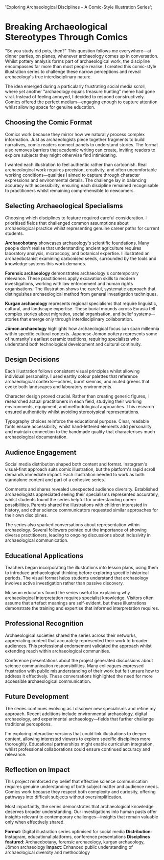   'Exploring Archaeological Disciplines – A Comic-Style Illustration Series';

# Breaking Archaeological Stereotypes Through Comics

"So you study old pots, then?" This question follows me everywhere—at dinner parties, on planes, whenever archaeology comes up in conversation. Whilst pottery analysis forms part of archaeological work, the discipline encompasses far more than most people realise. I created this comic-style illustration series to challenge these narrow perceptions and reveal archaeology's true interdisciplinary nature.

The idea emerged during a particularly frustrating social media scroll, where yet another "archaeology equals treasure hunting" meme had gone viral. Instead of feeling annoyed, I decided to respond constructively. Comics offered the perfect medium—engaging enough to capture attention whilst allowing space for genuine education.

## Choosing the Comic Format

Comics work because they mirror how we naturally process complex information. Just as archaeologists piece together fragments to build narratives, comic readers connect panels to understand stories. The format also removes barriers that academic writing can create, inviting readers to explore subjects they might otherwise find intimidating.

I wanted each illustration to feel authentic rather than cartoonish. Real archaeological work requires precision, creativity, and often uncomfortable working conditions—qualities I aimed to capture through character expressions and environmental details. The challenge lay in balancing accuracy with accessibility, ensuring each discipline remained recognisable to practitioners whilst remaining comprehensible to newcomers.

## Selecting Archaeological Specialisms

Choosing which disciplines to feature required careful consideration. I prioritised fields that challenged common assumptions about archaeological practice whilst representing genuine career paths for current students.

**Archaeobotany** showcases archaeology's scientific foundations. Many people don't realise that understanding ancient agriculture requires laboratory analysis, microscopy, and botanical expertise. I illustrated an archaeobotanist examining carbonised seeds, surrounded by the tools and knowledge systems this work demands.

**Forensic archaeology** demonstrates archaeology's contemporary relevance. These practitioners apply excavation skills to modern investigations, working with law enforcement and human rights organisations. The illustration shows the careful, systematic approach that distinguishes archaeological method from general investigation techniques.

**Kurgan archaeology** represents regional specialisms that require linguistic, cultural, and landscape expertise. These burial mounds across Eurasia tell complex stories about migration, social organisation, and belief systems—stories that emerge only through interdisciplinary collaboration.

**Jōmon archaeology** highlights how archaeological focus can span millennia within specific cultural contexts. Japanese Jōmon pottery represents some of humanity's earliest ceramic traditions, requiring specialists who understand both technological development and cultural continuity.

## Design Decisions

Each illustration follows consistent visual principles whilst allowing individual personality. I used earthy colour palettes that reference archaeological contexts—ochres, burnt siennas, and muted greens that evoke both landscapes and laboratory environments.

Character design proved crucial. Rather than creating generic figures, I researched actual practitioners in each field, studying their working environments, equipment, and methodological approaches. This research ensured authenticity whilst avoiding stereotypical representations.

Typography choices reinforce the educational purpose. Clear, readable fonts ensure accessibility, whilst hand-lettered elements add personality and maintain connection to the handmade quality that characterises much archaeological documentation.

## Audience Engagement

Social media distribution shaped both content and format. Instagram's visual-first approach suits comic illustration, but the platform's rapid scroll demands immediate impact. Each illustration needed to work as both standalone content and part of a cohesive series.

Comments and shares revealed unexpected audience diversity. Established archaeologists appreciated seeing their specialisms represented accurately, whilst students found the series helpful for understanding career possibilities. Parents shared the illustrations with children interested in history, and other science communicators requested similar approaches for their own disciplines.

The series also sparked conversations about representation within archaeology. Several followers pointed out the importance of showing diverse practitioners, leading to ongoing discussions about inclusivity in archaeological communication.

## Educational Applications

Teachers began incorporating the illustrations into lesson plans, using them to introduce archaeological thinking before exploring specific historical periods. The visual format helps students understand that archaeology involves active investigation rather than passive discovery.

Museum educators found the series useful for explaining why archaeological interpretation requires specialist knowledge. Visitors often assume that artefact meanings are self-evident, but these illustrations demonstrate the training and expertise that informed interpretation requires.

## Professional Recognition

Archaeological societies shared the series across their networks, appreciating content that accurately represented their work to broader audiences. This professional endorsement validated the approach whilst extending reach within archaeological communities.

Conference presentations about the project generated discussions about science communication responsibilities. Many colleagues expressed frustration with public misunderstanding of their work but felt unsure how to address it effectively. These conversations highlighted the need for more accessible archaeological communication.

## Future Development

The series continues evolving as I discover new specialisms and refine my approach. Recent additions include environmental archaeology, digital archaeology, and experimental archaeology—fields that further challenge traditional perceptions.

I'm exploring interactive versions that could link illustrations to deeper content, allowing interested viewers to explore specific disciplines more thoroughly. Educational partnerships might enable curriculum integration, whilst professional collaborations could ensure continued accuracy and relevance.

## Reflection on Impact

This project reinforced my belief that effective science communication requires genuine understanding of both subject matter and audience needs. Comics work because they respect both complexity and curiosity, offering pathways into difficult subjects without oversimplification.

Most importantly, the series demonstrates that archaeological knowledge deserves broader understanding. Our investigations into human pasts offer insights relevant to contemporary challenges—insights that remain valuable only when effectively shared.

**Format**: Digital illustration series optimised for social media
**Distribution**: Instagram, educational platforms, conference presentations
**Disciplines featured**: Archaeobotany, forensic archaeology, kurgan archaeology, Jōmon archaeology
**Impact**: Enhanced public understanding of archaeological diversity and methodology

